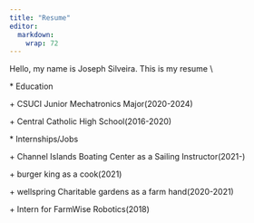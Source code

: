 ```yaml
---
title: "Resume"
editor: 
  markdown: 
    wrap: 72
---
```



Hello, my name is Joseph Silveira. This is my resume
\\

\* Education

\+ CSUCI Junior Mechatronics Major(2020-2024)

\+ Central Catholic High School(2016-2020)

\* Internships/Jobs

\+ Channel Islands Boating Center as a Sailing Instructor(2021-)

\+ burger king as a cook(2021)

\+ wellspring Charitable gardens as a farm hand(2020-2021)

\+ Intern for FarmWise Robotics(2018)
